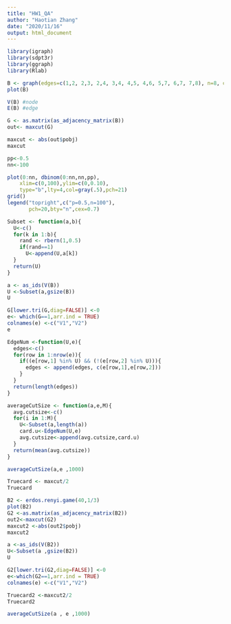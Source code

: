 ---
title: "HW1_QA"
author: "Haotian Zhang"
date: "2020/11/16"
output: html_document
---

```{r import labraries}
library(igraph)
library(sdpt3r)
library(ggraph)
library(Rlab)
```


```{r plot graph}
B <- graph(edges=c(1,2, 2,3, 2,4, 3,4, 4,5, 4,6, 5,7, 6,7, 7,8), n=8, directed = FALSE)
plot(B)
```
```{r V E}
V(B) #node
E(B) #edge
```


```{r }

G <- as.matrix(as_adjacency_matrix(B)) 
out<- maxcut(G)

maxcut <- abs(out$pobj)
maxcut
```
```{r }
pp<-0.5
nn<-100
```


```{r}
plot(0:nn, dbinom(0:nn,nn,pp),
    xlim=c(0,100),ylim=c(0,0.10),
    type="b",lty=4,col=gray(.5),pch=21)
grid()
legend("topright",c("p=0.5,n=100"),
       pch=20,bty="n",cex=0.7)
```

```{r}

Subset <- function(a,b){
  U<-c()
  for(k in 1:b){
    rand <- rbern(1,0.5)
    if(rand==1)
      U<-append(U,a[k])
  }
  return(U)
}
```


```{r }
a <- as_ids(V(B))
U <-Subset(a,gsize(B))
U
```

```{r}
G[lower.tri(G,diag=FALSE)] <-0
e<- which(G==1,arr.ind = TRUE)
colnames(e) <-c("V1","V2")
e
```
```{r }
EdgeNum <-function(U,e){
  edges<-c()
  for(row in 1:nrow(e)){
    if((e[row,1] %in% U) && (!(e[row,2] %in% U))){
      edges <- append(edges, c(e[row,1],e[row,2]))
    }
  }
  return(length(edges))
}
```

```{r }
averageCutSize <- function(a,e,M){
  avg.cutsize<-c()
  for(i in 1:M){
    U<-Subset(a,length(a))
    card.u<-EdgeNum(U,e)
    avg.cutsize<-append(avg.cutsize,card.u)
  }
  return(mean(avg.cutsize))
}
```

```{r}
averageCutSize(a,e ,1000)
```
```{r}
Truecard <- maxcut/2
Truecard
```
```{r}
B2 <- erdos.renyi.game(40,1/3)
plot(B2)
G2 <-as.matrix(as_adjacency_matrix(B2))
out2<-maxcut(G2)
maxcut2 <-abs(out2$pobj)
maxcut2
```
```{r}
a <-as_ids(V(B2))
U<-Subset(a ,gsize(B2))
U
```
```{r}
G2[lower.tri(G2,diag=FALSE)] <-0
e<-which(G2==1,arr.ind = TRUE)
colnames(e) <-c("V1","V2")
```
```{r}
Truecard2 <-maxcut2/2
Truecard2
```
```{r}
averageCutSize(a , e ,1000)

```




